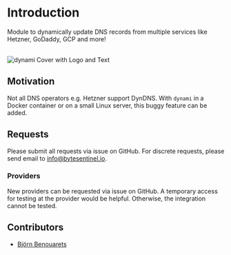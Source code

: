 
# Introduction

Module to dynamically update DNS records from multiple services like Hetzner, GoDaddy, GCP and more!

<br />

<Image src="/images/dynami_cover.webp" alt="dynami Cover with Logo and Text" width={1000} height={1000} className="rounded-xl" priority />

## Motivation

Not all DNS operators e.g. Hetzner support DynDNS. With `dynami` in a Docker container or on a small Linux server, this buggy feature can be added.

## Requests

Please submit all requests via issue on GitHub. For discrete requests, please send email to <Link href="mailto:info@bytesentinel.io" className="">info@bytesentinel.io</Link>.

### Providers 

New providers can be requested via issue on GitHub. A temporary access for testing at the provider would be helpful. Otherwise, the integration cannot be tested.

## Contributors

* [Björn Benouarets](https://github.com/bbenouarets)